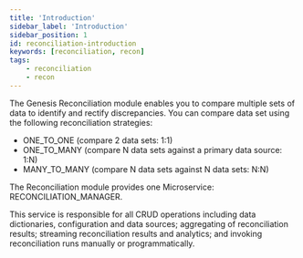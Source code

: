 ```yaml
---
title: 'Introduction'
sidebar_label: 'Introduction'
sidebar_position: 1
id: reconciliation-introduction
keywords: [reconciliation, recon]
tags:
    - reconciliation
    - recon
---
```


The Genesis Reconciliation module enables you to compare multiple sets of data to identify and rectify discrepancies.
You can compare data set using the following reconciliation strategies:

* ONE_TO_ONE (compare 2 data sets: 1:1)
* ONE_TO_MANY (compare N data sets against a primary data source: 1:N)
* MANY_TO_MANY (compare N data sets against N data sets: N:N)

The Reconciliation module provides one Microservice: RECONCILIATION_MANAGER.

This service is responsible for all CRUD operations including data dictionaries, configuration and data sources;
aggregating of reconciliation results; streaming reconciliation results and analytics; and invoking reconciliation runs manually or programmatically.